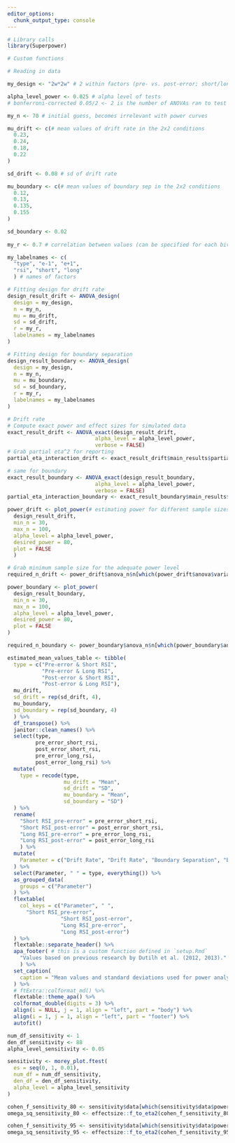 ```yaml
---
editor_options:
  chunk_output_type: console
---
```

```r
# Library calls
library(Superpower)
```

```r
# Custom functions

```

```r
# Reading in data

```

```r
my_design <- "2w*2w" # 2 within factors (pre- vs. post-error; short/long rsi)

alpha_level_power <- 0.025 # alpha level of tests
# bonferroni-corrected 0.05/2 <- 2 is the number of ANOVAs ran to test main hypotheses

my_n <- 70 # initial guess, becomes irrelevant with power curves

mu_drift <- c(# mean values of drift rate in the 2x2 conditions
  0.23,
  0.24,
  0.18,
  0.22
)

sd_drift <- 0.08 # sd of drift rate

mu_boundary <- c(# mean values of boundary sep in the 2x2 conditions
  0.12,
  0.13,
  0.135,
  0.155
)

sd_boundary <- 0.02
  
my_r <- 0.7 # correlation between values (can be specified for each bivariate correlation separately)

my_labelnames <- c(
  "type", "e-1", "e+1",
  "rsi", "short", "long"
  ) # names of factors
```

```r
# Fitting design for drift rate
design_result_drift <- ANOVA_design(
  design = my_design,
  n = my_n,
  mu = mu_drift,
  sd = sd_drift,
  r = my_r,
  labelnames = my_labelnames
)

# Fitting design for boundary separation
design_result_boundary <- ANOVA_design(
  design = my_design,
  n = my_n,
  mu = mu_boundary,
  sd = sd_boundary,
  r = my_r,
  labelnames = my_labelnames
)
```

```r
# Drift rate
# Compute exact power and effect sizes for simulated data
exact_result_drift <- ANOVA_exact(design_result_drift,
                            alpha_level = alpha_level_power,
                            verbose = FALSE)
# Grab partial eta^2 for reporting
partial_eta_interaction_drift <- exact_result_drift$main_results$partial_eta_squared[3] %>% round(., 2)

# same for boundary
exact_result_boundary <- ANOVA_exact(design_result_boundary,
                            alpha_level = alpha_level_power,
                            verbose = FALSE)
partial_eta_interaction_boundary <- exact_result_boundary$main_results$partial_eta_squared[3] %>% round(., 2)
```

```r
power_drift <- plot_power(# estimating power for different sample sizes
  design_result_drift,
  min_n = 30,
  max_n = 100,
  alpha_level = alpha_level_power,
  desired_power = 80,
  plot = FALSE
  )

# Grab minimum sample size for the adequate power level
required_n_drift <- power_drift$anova_n$n[which(power_drift$anova$variable == "type:rsi")]

power_boundary <- plot_power(
  design_result_boundary,
  min_n = 30,
  max_n = 100,
  alpha_level = alpha_level_power,
  desired_power = 80,
  plot = FALSE
)

required_n_boundary <- power_boundary$anova_n$n[which(power_boundary$anova$variable == "type:rsi")]
```


```r
estimated_mean_values_table <- tibble(
  type = c("Pre-error & Short RSI",
           "Pre-error & Long RSI",
           "Post-error & Short RSI",
           "Post-error & Long RSI"),
  mu_drift,
  sd_drift = rep(sd_drift, 4),
  mu_boundary,
  sd_boundary = rep(sd_boundary, 4)
  ) %>% 
  df_transpose() %>% 
  janitor::clean_names() %>% 
  select(type,
         pre_error_short_rsi,
         post_error_short_rsi,
         pre_error_long_rsi,
         post_error_long_rsi) %>% 
  mutate(
    type = recode(type,
                  mu_drift = "Mean",
                  sd_drift = "SD",
                  mu_boundary = "Mean",
                  sd_boundary = "SD")
  ) %>%
  rename(
    "Short RSI_pre-error" = pre_error_short_rsi,
    "Short RSI_post-error" = post_error_short_rsi,
    "Long RSI_pre-error" = pre_error_long_rsi,
    "Long RSI_post-error" = post_error_long_rsi
    ) %>% 
  mutate(
    Parameter = c("Drift Rate", "Drift Rate", "Boundary Separation", "Boundary Separation")
  ) %>% 
  select(Parameter, " " = type, everything()) %>% 
  as_grouped_data(
    groups = c("Parameter")
  ) %>%
  flextable(
    col_keys = c("Parameter", " ",
      "Short RSI_pre-error",
                 "Short RSI_post-error",
                 "Long RSI_pre-error",
                 "Long RSI_post-error")
  ) %>%
  flextable::separate_header() %>% 
  apa_footer( # this is a custom function defined in `setup.Rmd`
    "Values based on previous research by Dutilh et al. (2012, 2013)."
    ) %>% 
  set_caption(
    caption = "Mean values and standard deviations used for power analysis"
  ) %>% 
  # ftExtra::colformat_md() %>% 
  flextable::theme_apa() %>% 
  colformat_double(digits = 3) %>% 
  align(i = NULL, j = 1, align = "left", part = "body") %>% 
  align(i = 1, j = 1, align = "left", part = "footer") %>%
  autofit() 
```

```r
num_df_sensitivity <- 1
den_df_sensitivity <- 88
alpha_level_sensitivity <- 0.05

sensitivity <- morey_plot.ftest(
  es = seq(0, 1, 0.01),
  num_df = num_df_sensitivity,
  den_df = den_df_sensitivity,
  alpha_level = alpha_level_sensitivity
)

cohen_f_sensitivity_80 <- sensitivity$data[which(sensitivity$data$power > 80), "cohen_f"][1]
omega_sq_sensitivity_80 <- effectsize::f_to_eta2(cohen_f_sensitivity_80)

cohen_f_sensitivity_95 <- sensitivity$data[which(sensitivity$data$power > 95), "cohen_f"][1]
omega_sq_sensitivity_95 <- effectsize::f_to_eta2(cohen_f_sensitivity_95)
```

